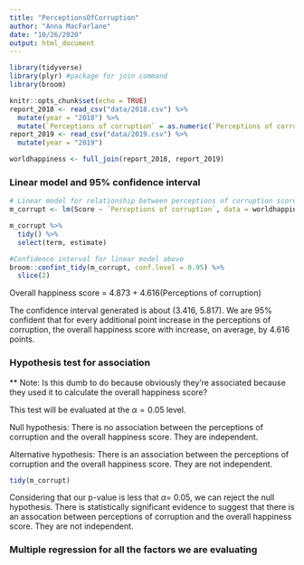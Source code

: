 ```yaml
---
title: "PerceptionsOfCorruption"
author: "Anna MacFarlane"
date: "10/26/2020"
output: html_document
---
```


```r
library(tidyverse)
library(plyr) #package for join command
library(broom)

knitr::opts_chunk$set(echo = TRUE)
report_2018 <- read_csv("data/2018.csv") %>% 
  mutate(year = "2018") %>% 
  mutate(`Perceptions of corruption` = as.numeric(`Perceptions of corruption`))
report_2019 <- read_csv("data/2019.csv") %>% 
  mutate(year = "2019")

worldhappiness <- full_join(report_2018, report_2019)
```


### Linear model and 95% confidence interval 

```r
# Linear model for relationship between perceptions of corruption score and overall happiness score
m_corrupt <- lm(Score ~ `Perceptions of corruption`, data = worldhappiness)

m_corrupt %>%
  tidy() %>%
  select(term, estimate) 

#Confidence interval for linear model above 
broom::confint_tidy(m_corrupt, conf.level = 0.95) %>% 
  slice(2)

```
Overall happiness score = 4.873 + 4.616(Perceptions of corruption)

The confidence interval generated is about (3.416, 5.817). We are 95% confident that for every additional point increase in the perceptions of corruption, the overall happiness score with increase, on average, by 4.616 points. 


### Hypothesis test for association

** Note: Is this dumb to do because obviously they're associated because they used it to calculate the overall happiness score?

This test will be evaluated at the $\alpha = 0.05$ level.

Null hypothesis: There is no association between the perceptions of corruption and the overall happiness score. They are independent.

Alternative hypothesis: There is an association between the perceptions of corruption and the overall happiness score. They are not independent.


```r
tidy(m_corrupt)
```
Considering that our p-value is less that $\alpha =$ 0.05, we can reject the null hypothesis. There is statistically significant evidence to suggest that there is an assocation between perceptions of corruption and the overall happiness score. They are not independent. 


### Multiple regression for all the factors we are evaluating
